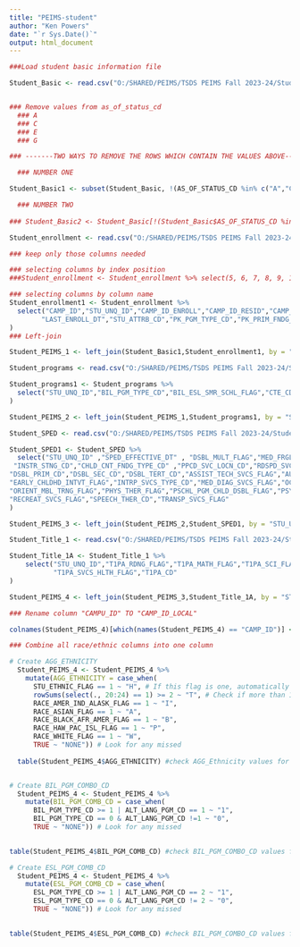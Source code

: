 ---
title: "PEIMS-student"
author: "Ken Powers"
date: "`r Sys.Date()`"
output: html_document
---

```{r Student Basic Information}
###Load student basic information file

Student_Basic <- read.csv("O:/SHARED/PEIMS/TSDS PEIMS Fall 2023-24/Student-Student Basic Information.csv")


### Remove values from as_of_status_cd
  ### A
  ### C
  ### E
  ### G

### -------TWO WAYS TO REMOVE THE ROWS WHICH CONTAIN THE VALUES ABOVE-------

  ### NUMBER ONE

Student_Basic1 <- subset(Student_Basic, !(AS_OF_STATUS_CD %in% c("A","C","E","G")))

  ### NUMBER TWO
  
### Student_Basic2 <- Student_Basic[!(Student_Basic$AS_OF_STATUS_CD %in% c("A","C","E","G")),] 

```

```{r Student Enroll (School Association)}

Student_enrollment <- read.csv("O:/SHARED/PEIMS/TSDS PEIMS Fall 2023-24/Student-Enrollment (School Association).csv")

### keep only those columns needed

### selecting columns by index position
###Student_enrollment <- Student_enrollment %>% select(5, 6, 7, 8, 9, 10, 11, 12, 13, 14, 15)

### selecting columns by column name
Student_enrollment1 <- Student_enrollment %>% 
  select("CAMP_ID","STU_UNQ_ID","CAMP_ID_ENROLL","CAMP_ID_RESID","CAMP_ID_ACCNT","GRD_LVL_CD",        
        "LAST_ENROLL_DT","STU_ATTRB_CD","PK_PGM_TYPE_CD","PK_PRIM_FNDG_SRC_CD","PK_SEC_FNDG_SRC_CD" 
)
### Left-join 

Student_PEIMS_1 <- left_join(Student_Basic1,Student_enrollment1, by = "STU_UNQ_ID")

```

```{r Student Enrollment (Programs)}
Student_programs <- read.csv("O:/SHARED/PEIMS/TSDS PEIMS Fall 2023-24/Student-Enrollment (Programs).csv")

Student_programs1 <- Student_programs %>%  
  select("STU_UNQ_ID","BIL_PGM_TYPE_CD","BIL_ESL_SMR_SCHL_FLAG","CTE_CD","ESL_PGM_TYPE_CD",   "FLXATT_PGM_TYPE_CD","GFT_TLNT_FLAG","SPED_FLAG","PREG_RLTD_SVCS_FLAG","FHSP_INSTR_FLAG","INTERV_STRATEGY_FLAG", "SECT_504_FLAG","ALT_LANG_PGM_CD","ADDTL_DAYS_PGM_FLAG","PY_BIL_ESL_SS_FLAG","DYSLEXIA_SVC_CD"      
)

Student_PEIMS_2 <- left_join(Student_PEIMS_1,Student_programs1, by = "STU_UNQ_ID")
```


```{r Student Special Education Program}

Student_SPED <- read.csv("O:/SHARED/PEIMS/TSDS PEIMS Fall 2023-24/Student-Special Education Program.csv")

Student_SPED1 <- Student_SPED %>%  
  select("STU_UNQ_ID" ,"SPED_EFFECTIVE_DT" , "DSBL_MULT_FLAG","MED_FRGL_FLAG" ,         
 "INSTR_STNG_CD","CHLD_CNT_FNDG_TYPE_CD" ,"PPCD_SVC_LOCN_CD","RDSPD_SVC_LEA_ID",    
"DSBL_PRIM_CD","DSBL_SEC_CD","DSBL_TERT_CD","ASSIST_TECH_SVCS_FLAG","AUDIOL_SVCS_FLAG","COUNSEL_SVCS_FLAG",      
"EARLY_CHLDHD_INTVT_FLAG","INTRP_SVCS_TYPE_CD","MED_DIAG_SVCS_FLAG","OCCUP_THER_FLAG",         
"ORIENT_MBL_TRNG_FLAG","PHYS_THER_FLAG","PSCHL_PGM_CHLD_DSBL_FLAG","PSYCHOL_SVCS_FLAG",     
"RECREAT_SVCS_FLAG","SPEECH_THER_CD","TRANSP_SVCS_FLAG"  
)

Student_PEIMS_3 <- left_join(Student_PEIMS_2,Student_SPED1, by = "STU_UNQ_ID")
```



```{r Student Title I Part A}

Student_Title_1 <- read.csv("O:/SHARED/PEIMS/TSDS PEIMS Fall 2023-24/Student-Title I Part A Program.csv")

Student_Title_1A <- Student_Title_1 %>% 
    select("STU_UNQ_ID","T1PA_RDNG_FLAG","T1PA_MATH_FLAG","T1PA_SCI_FLAG","T1PA_SSTD_FLAG","T1PA_SVCS_GDNC_CNSL_FLAG","T1PA_SVCS_SOC_WORK_FLAG",
           "T1PA_SVCS_HLTH_FLAG","T1PA_CD"
)

Student_PEIMS_4 <- left_join(Student_PEIMS_3,Student_Title_1A, by = "STU_UNQ_ID")

```


```{r Create Four new columns for Student_PEIMS}

### Rename column "CAMPU_ID" TO "CAMP_ID_LOCAL"

colnames(Student_PEIMS_4)[which(names(Student_PEIMS_4) == "CAMP_ID")] <- "CAMP_ID_LOCAL"

### Combine all race/ethnic columns into one column

# Create AGG_ETHNICITY
  Student_PEIMS_4 <- Student_PEIMS_4 %>% 
    mutate(AGG_ETHNICITY = case_when(
      STU_ETHNIC_FLAG == 1 ~ "H", # If this flag is one, automatically Hispanic regardless of multiple races
      rowSums(select(., 20:24) == 1) >= 2 ~ "T", # Check if more than 1 race 
      RACE_AMER_IND_ALASK_FLAG == 1 ~ "I",
      RACE_ASIAN_FLAG == 1 ~ "A",
      RACE_BLACK_AFR_AMER_FLAG == 1 ~ "B",
      RACE_HAW_PAC_ISL_FLAG == 1 ~ "P",
      RACE_WHITE_FLAG == 1 ~ "W",
      TRUE ~ "NONE")) # Look for any missed
  
  table(Student_PEIMS_4$AGG_ETHNICITY) #check AGG_Ethnicity values for errors ("None")


# Create BIL_PGM_COMBO_CD
  Student_PEIMS_4 <- Student_PEIMS_4 %>% 
    mutate(BIL_PGM_COMB_CD = case_when(
      BIL_PGM_TYPE_CD >= 1 | ALT_LANG_PGM_CD == 1 ~ "1",
      BIL_PGM_TYPE_CD == 0 & ALT_LANG_PGM_CD !=1 ~ "0",
      TRUE ~ "NONE")) # Look for any missed
      

table(Student_PEIMS_4$BIL_PGM_COMB_CD) #check BIL_PGM_COMBO_CD values for errors ("None")

# Create ESL_PGM_COMB_CD
  Student_PEIMS_4 <- Student_PEIMS_4 %>% 
    mutate(ESL_PGM_COMB_CD = case_when(
      ESL_PGM_TYPE_CD >= 1 | ALT_LANG_PGM_CD == 2 ~ "1",
      ESL_PGM_TYPE_CD == 0 & ALT_LANG_PGM_CD != 2 ~ "0",
      TRUE ~ "NONE")) # Look for any missed
      

table(Student_PEIMS_4$ESL_PGM_COMB_CD) #check BIL_PGM_COMBO_CD values for errors ("None")


```


